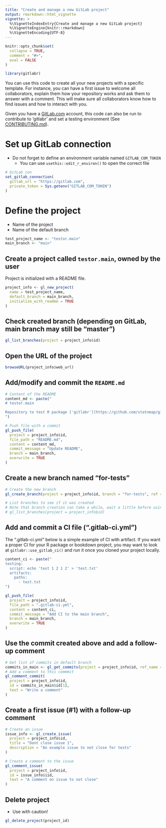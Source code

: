 ```yaml
---
title: "Create and manage a new GitLab project"
output: rmarkdown::html_vignette
vignette: >
  %\VignetteIndexEntry{Create and manage a new GitLab project}
  %\VignetteEngine{knitr::rmarkdown}
  %\VignetteEncoding{UTF-8}
---
```


```r
knitr::opts_chunk$set(
  collapse = TRUE,
  comment = "#>",
  eval = FALSE
)
```

```r
library(gitlabr)
```

You can use this code to create all your new projects with a specific template. 
For instance, you can have a first issue to welcome all collaborators, explain them how your repository works and ask them to answer with a comment. 
This will make sure all collaborators know how to find issues and how to interact with you.

Given you have a [GitLab.com](https://about.gitlab.com/) account, this code can also be run to contribute to 'gitlabr' and set a testing environment (See [CONTRIBUTING.md](https://github.com/ThinkR-open/gitlabr/blob/main/CONTRIBUTING.md)).


# Set up GitLab connection

- Do not forget to define an environment variable named `GITLAB_COM_TOKEN`
  + You can use `usethis::edit_r_environ()` to open the correct file

```r
# GitLab con
set_gitlab_connection(
  gitlab_url = "https://gitlab.com",
  private_token = Sys.getenv("GITLAB_COM_TOKEN")
)
```

# Define the project

- Name of the project
- Name of the default branch

```r
test_project_name <- "testor.main"
main_branch <- "main"
```

## Create a project called `testor.main`, owned by the user

Project is initialized with a README file.

```r
project_info <- gl_new_project(
  name = test_project_name,
  default_branch = main_branch,
  initialize_with_readme = TRUE
)
```

## Check created branch (depending on GitLab, main branch may still be "master")
```r
gl_list_branches(project = project_info$id)
```

## Open the URL of the project
```r
browseURL(project_info$web_url)
```

## Add/modify and commit the `README.md`

```r
# Content of the README
content_md <- paste("
# testor.main

Repository to test R package ['gitlabr'](https://github.com/statnmap/gitlabr)
")

# Push file with a commit
gl_push_file(
  project = project_info$id,
  file_path = "README.md",
  content = content_md,
  commit_message = "Update README",
  branch = main_branch,
  overwrite = TRUE
)
```

## Create a new branch named "for-tests"

```r
# Create the new branch
gl_create_branch(project = project_info$id, branch = "for-tests", ref = main_branch)

# List branches to see if it was created
# Note that branch creation can take a while, wait a little before using `gl_list_branches()`
# gl_list_branches(project = project_info$id)
```

## Add and commit a CI file (".gitlab-ci.yml")

The ".gitlab-ci.yml" below is a simple example of CI with artifact.
If you want a proper CI for your R package or bookdown project, you may want to look at `gitlabr::use_gitlab_ci()` and run it once you cloned your project locally.


```r
content_ci <- paste("
testing:
  script: echo 'test 1 2 1 2' > 'test.txt'
  artifacts:
    paths:
      - test.txt
")

gl_push_file(
  project = project_info$id,
  file_path = ".gitlab-ci.yml",
  content = content_ci,
  commit_message = "Add CI to the main branch",
  branch = main_branch,
  overwrite = TRUE
)
```

## Use the commit created above and add a follow-up comment
```r
# Get list of commits in default branch
commits_in_main <- gl_get_commits(project = project_info$id, ref_name = main_branch)
# Add a comment to this commmit
gl_comment_commit(
  project = project_info$id,
  id = commits_in_main$id[1],
  text = "Write a comment"
)
```

## Create a first issue (#1) with a follow-up comment

```r
# Create an issue
issue_info <- gl_create_issue(
  project = project_info$id,
  title = "Dont close issue 1",
  description = "An example issue to not close for tests"
)

# Create a comment to the issue
gl_comment_issue(
  project = project_info$id,
  id = issue_info$iid,
  text = "A comment on issue to not close"
)
```

## Delete project

- Use with caution!

```r
gl_delete_project(project_id)
```

